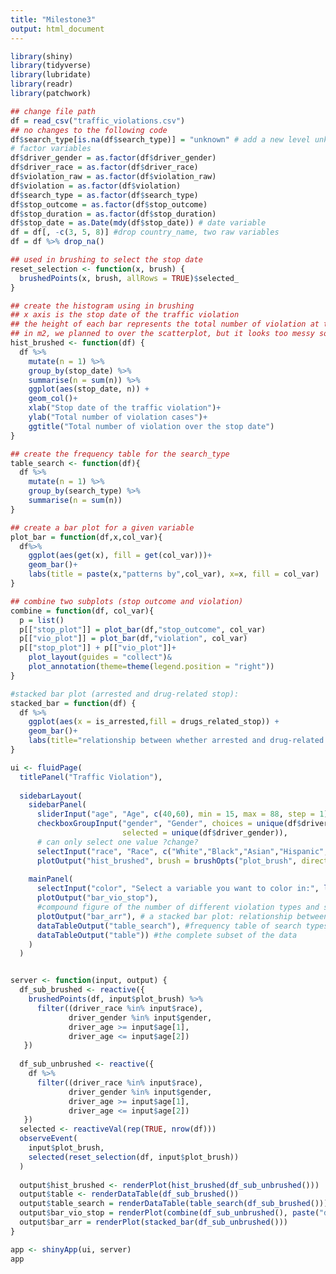 ```yaml
---
title: "Milestone3"
output: html_document
---
```

```r
library(shiny)
library(tidyverse)
library(lubridate)
library(readr)
library(patchwork)
```

```r
## change file path
df = read_csv("traffic_violations.csv")
## no changes to the following code
df$search_type[is.na(df$search_type)] = "unknown" # add a new level unknown
# factor variables
df$driver_gender = as.factor(df$driver_gender)
df$driver_race = as.factor(df$driver_race)
df$violation_raw = as.factor(df$violation_raw)
df$violation = as.factor(df$violation)
df$search_type = as.factor(df$search_type)
df$stop_outcome = as.factor(df$stop_outcome)
df$stop_duration = as.factor(df$stop_duration)
df$stop_date = as.Date(mdy(df$stop_date)) # date variable
df = df[, -c(3, 5, 8)] #drop country_name, two raw variables
df = df %>% drop_na()
```

```r
## used in brushing to select the stop date
reset_selection <- function(x, brush) {
  brushedPoints(x, brush, allRows = TRUE)$selected_
}

## create the histogram using in brushing
## x axis is the stop date of the traffic violation
## the height of each bar represents the total number of violation at the stop date
## in m2, we planned to over the scatterplot, but it looks too messy so I changed to hist
hist_brushed <- function(df) {
  df %>%
    mutate(n = 1) %>%
    group_by(stop_date) %>%
    summarise(n = sum(n)) %>%
    ggplot(aes(stop_date, n)) +
    geom_col()+
    xlab("Stop date of the traffic violation")+
    ylab("Total number of violation cases")+
    ggtitle("Total number of violation over the stop date")
}

## create the frequency table for the search_type
table_search <- function(df){
  df %>%
    mutate(n = 1) %>%
    group_by(search_type) %>%
    summarise(n = sum(n))
}

## create a bar plot for a given variable 
plot_bar = function(df,x,col_var){
  df%>%
    ggplot(aes(get(x), fill = get(col_var)))+
    geom_bar()+
    labs(title = paste(x,"patterns by",col_var), x=x, fill = col_var)
}

## combine two subplots (stop outcome and violation)
combine = function(df, col_var){
  p = list()
  p[["stop_plot"]] = plot_bar(df,"stop_outcome", col_var)
  p[["vio_plot"]] = plot_bar(df,"violation", col_var)
  p[["stop_plot"]] + p[["vio_plot"]]+
    plot_layout(guides = "collect")&
    plot_annotation(theme=theme(legend.position = "right"))
}

#stacked bar plot (arrested and drug-related stop):
stacked_bar = function(df) {
  df %>% 
    ggplot(aes(x = is_arrested,fill = drugs_related_stop)) +
    geom_bar()+ 
    labs(title="relationship between whether arrested and drug-related stop")
}

```



```r
ui <- fluidPage(
  titlePanel("Traffic Violation"),
  
  sidebarLayout(
    sidebarPanel(
      sliderInput("age", "Age", c(40,60), min = 15, max = 88, step = 1),
      checkboxGroupInput("gender", "Gender", choices = unique(df$driver_gender), 
                         selected = unique(df$driver_gender)), 
      # can only select one value ?change?
      selectInput("race", "Race", c("White","Black","Asian","Hispanic","Other"),unique(df$driver_race), multiple = TRUE), 
      plotOutput("hist_brushed", brush = brushOpts("plot_brush", direction = "x"))),
    
    mainPanel(
      selectInput("color", "Select a variable you want to color in:", list("race","gender")),
      plotOutput("bar_vio_stop"), 
      #compound figure of the number of different violation types and stop types 
      plotOutput("bar_arr"), # a stacked bar plot: relationship between whether arrested and drug-related stops
      dataTableOutput("table_search"), #frequency table of search types
      dataTableOutput("table")) #the complete subset of the data
    )
  )


server <- function(input, output) {
  df_sub_brushed <- reactive({
    brushedPoints(df, input$plot_brush) %>%
      filter((driver_race %in% input$race),
             driver_gender %in% input$gender,
             driver_age >= input$age[1],
             driver_age <= input$age[2])
   })
  
  df_sub_unbrushed <- reactive({
    df %>%
      filter((driver_race %in% input$race),
             driver_gender %in% input$gender,
             driver_age >= input$age[1],
             driver_age <= input$age[2])
   })
  selected <- reactiveVal(rep(TRUE, nrow(df)))
  observeEvent(
    input$plot_brush,
    selected(reset_selection(df, input$plot_brush))
  )
  
  output$hist_brushed <- renderPlot(hist_brushed(df_sub_unbrushed()))
  output$table <- renderDataTable(df_sub_brushed())
  output$table_search = renderDataTable(table_search(df_sub_brushed()))
  output$bar_vio_stop = renderPlot(combine(df_sub_unbrushed(), paste("driver_",input$color, sep = "")))
  output$bar_arr = renderPlot(stacked_bar(df_sub_unbrushed()))
}

app <- shinyApp(ui, server)
app
```

